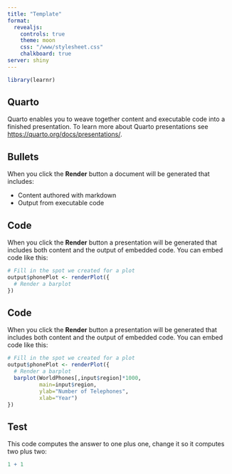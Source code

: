 ```yaml
---
title: "Template"
format: 
  revealjs:
    controls: true
    theme: moon
    css: "/www/stylesheet.css"
    chalkboard: true
server: shiny
---
```


```r
library(learnr)
```

## Quarto

Quarto enables you to weave together content and executable code into a finished presentation. To learn more about Quarto presentations see <https://quarto.org/docs/presentations/>.

## Bullets

When you click the **Render** button a document will be generated that includes:

-   Content authored with markdown
-   Output from executable code


## Code {auto-animate="true"}

When you click the **Render** button a presentation will be generated that includes both content and the output of embedded code. You can embed code like this:

```r
# Fill in the spot we created for a plot
output$phonePlot <- renderPlot({
  # Render a barplot
})
```

## Code {auto-animate="true"}

When you click the **Render** button a presentation will be generated that includes both content and the output of embedded code. You can embed code like this:

```r
# Fill in the spot we created for a plot
output$phonePlot <- renderPlot({
  # Render a barplot
  barplot(WorldPhones[,input$region]*1000, 
          main=input$region,
          ylab="Number of Telephones",
          xlab="Year")
})
```

## Test

This code computes the answer to one plus one,
change it so it computes two plus two:

```r
1 + 1
```